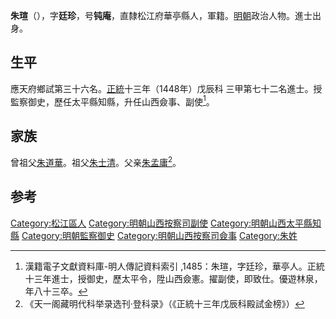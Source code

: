 {{Otheruses|other=名为朱瑄的其他人物|朱瑄}}

'''朱瑄'''（{{bd|1416年||？}}），字'''廷珍'''，号'''钝庵'''，直隸松江府華亭縣人，軍籍。[[明朝|明朝]]政治人物。進士出身。

==生平==
應天府鄉試第三十六名。[[正统_(年号)|正統]]十三年（1448年）戊辰科<!---[[會試|會試]]，得[[貢士|貢士]]第六十七名。[[殿試|殿試]]登[[進士|進士]]第--->三甲第七十二名進士。授監察御史，歷任太平縣知縣，升任山西僉事、副使<ref>漢籍電子文獻資料庫-明人傳記資料索引 ,1485：朱瑄，字廷珍，華亭人。正統十三年進士，授御史，歷太平令，陞山西僉憲。擢副使，即致仕。優遊林泉，年八十三卒。</ref>。

==家族==
曾祖父[[朱道華|朱道華]]。祖父[[朱士清|朱士清]]。父亲[[朱孟庸|朱孟庸]]<ref>《天一阁藏明代科举录选刊·登科录》（《正統十三年戊辰科殿試金榜》）</ref>。

==参考==
{{reflist}}

{{正統十三年戊辰科殿試金榜}}

{{Authority control}}

{{DEFAULTSORT:Zhu朱}}
[[Category:松江區人|Category:松江區人]]
[[Category:明朝山西按察司副使|Category:明朝山西按察司副使]]
[[Category:明朝山西太平縣知縣|Category:明朝山西太平縣知縣]]
[[Category:明朝監察御史|Category:明朝監察御史]]
[[Category:明朝山西按察司僉事|Category:明朝山西按察司僉事]]
[[Category:朱姓|Category:朱姓]]